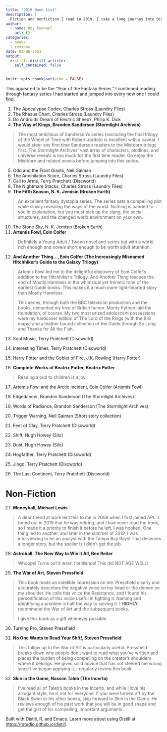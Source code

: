 ```yaml
---
title: "2019 Book List"
description: |
  Fiction and nonfiction I read in 2019. I take a long journey into Discworld, devour the sixth book of a fantastic trilogy, swing for the fences, and become another soldier in the War of Art.
author:
  - name: Roy Emanuel
    url: {}
categories:
  - books
  - reviews
date: 03-06-2021
output:
  distill::distill_article:
    self_contained: false
---
```



```r
knitr::opts_chunk$set(echo = FALSE)
```

This appeared to be the "Year of the Fantasy Series." I continued
reading through fantasy series I had started and jumped into every new
one I could find. 

(@) The Apocalypse Codex, Charles Stross (Laundry Files)
(@) The Rhesus Chart, Charles Stross (Laundry Files)
(@) Do Androids Dream of Electric Sheep?, Philip K. Dick
(@) **The Way of Kings, Brandon Sanderson (Stormlight Archives)**

> The most ambitious of Sanderson's series  (excluding the final
> trilogy of the Wheel of Time with Robert Jordon) is excellent with a
> caveat. I would steer any first time Sanderson readers to the Mistborn
> trilogy first. The Stormlight Archives' vast array of characters,
> plotlines, and universe reveals is too much for the first time
> reader. Go enjoy the Mistborn and related novels before jumping into
> this series. 

(@) Odd and the Frost Giants, Neil Gaiman
(@) The Annihilation Score, Charles Stross (Laundry Files)
(@) Call to Arms, Terry Pratchett (Discworld)
(@) The Nightmare Stacks, Charles Stross (Laundry Files)
(@) **The Fifth Season, N. K. Jemisin (Broken Earth)**

> An excellent fantasy dystopia series. The series sets a compelling
> plot while slowly revealing the ways of the world. Nothing is handed
> to you in explanation, but you must pick up the slang, the social
> structures, and the changed world environment on your own. 

(@) The Stone Sky, N. K. Jemisin (Broken Earth)
(@) **Artemis Fowl, Eoin Colfer**

> Definitely a Young Adult / Tween novel and series but with a world
> rich enough and novels short enough to be worth adult attention.

(@) **And Another Thing..., Eoin Colfer (The Increasingly Misnamed
Hitchhiker's Guide to the Galaxy Trilogy)**

> Artemis Fowl led me to the delightful discovery of Eoin Colfer's
> addition to the Hitchhiker's Trilogy. And Another Thing rescues the
> end of Mostly Harmless in the whimsical yet frenetic tone of the
> earliest Guide books. This makes it a much more light-hearted story
> than Mostly Harmless.
> 
> This series, through both the
> BBC television production and the books, cemented my love of British
> humor. Monty Python laid the foundation, of course. My two most prized
> adolescent possessions were my hardcover edition of The Lord of the
> Rings (with the BIG maps) and a leather bound collection of the Guide
> through So Long and Thanks for All the Fish. 

(@) Soul Music, Terry Pratchett (Discworld)

(@) Interesting Times, Terry Pratchett (Discworld)

(@) Harry Potter and the Goblet of Fire, J.K. Rowling (Harry Potter)

(@) **Complete Works of Beatrix Potter, Beatrix Potter**

> Reading aloud to children is a joy.

(@) Artemis Fowl and the Arctic Incident, Eoin Colfer (Artemis Fowl)

(@) Edgedancer, Brandon Sanderson (The Stormlight Archives)

(@) Words of Radiance, Brandon Sanderson (The Stormlight Archives)

(@) Trigger Warning, Neil Gaiman (Short story collection)

(@) Feet of Clay, Terry Pratchett (Discworld)

(@) Shift, Hugh Howey (Silo)

(@) Dust, Hugh Howey (Silo)

(@) Hogfather, Terry Pratchett (Discworld)

(@) Jingo, Terry Pratchett (Discworld)

(@) The Last Continent, Terry Pratchett (Discworld) 



# Non-Fiction

(@) **Moneyball, Michael Lewis**

> A dear friend at work lent this to me in 2009 when I first joined
> APL. I found out in 2019 that he was retiring, and I had never read
> the book, so I made it a priority to finish it before he left. I was
> hooked. One thing led to another, and later in the summer of 2019, I
> was interviewing to be an analyst with the Tampa Bay Rays! That
> deserves a longer story, but the spoiler is I didn't get the job.

(@) **Astroball: The New Way to Win it All, Ben Reiter**

> Whoops! Turns out it wasn't brilliance! This did NOT AGE WELL!

(@) **The War of Art, Steven Pressfield**

> This book made an indelible impression on me. Pressfield clearly and
> accurately describes the negative voice on my head or the demon on my
> shoulder. He calls this voice the Resistance, and I found his
> personification of this voice useful in fighting it. Naming and
> identifying a problem is half the way to solving it. I **HIGHLY**
> recommend the War of Art and the subsequent books. 
> 
> I give this book as a gift whenever possible. 

(@) Turning Pro, Steven Pressfield

(@) **No One Wants to Read Your Sh!t!, Steven Pressfield**

> This follow up to the War of Art is particularly useful. Pressfield
> breaks down why people don't want to read what you've written and
> places the burden of being compelling on the creator's shoulders where
> it belongs. He gives solid advice that has not steered me wrong since
> I've begun applying it. I regularly review this book.

(@) **Skin in the Game, Nassim Taleb (The Incerto)**

> I've read all of Taleb's books in the Incerto, and while I love his
> arrogant style, he is not for everyone. If you were turned off by the
> Black Swan or his other books, skip forward to Skin in the Game. He
> reviews enough of his past work that you will be in good shape and get
> the gist of his compelling, important arguments. 



Built with Distill, R, and Emacs. Learn more about using Distill at <https://rstudio.github.io/distill>.


